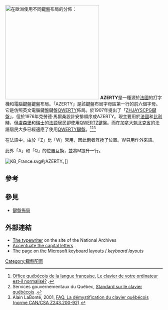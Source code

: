[[File:Latin keyboard layouts by country in Europe map.PNG|thumb|300px|在歐洲使用不同鍵盤布局的分佈： <br />
{{legend|#3CB371|[[QWERTY|QWERTY]]}}
{{legend|#FF8C00|[[QWERTZ|QWERTZ]]}}
{{legend|#6495ED|'''AZERTY'''}}
{{legend|#ffff00|國家自定}}
{{legend|#b3b3b3|非[[拉丁字母|拉丁字母]]鍵盤}}]]
'''AZERTY'''是一種源於[[法國|法國]]的打字機和電腦鍵盤鍵盤布局。「AZERTY」是該鍵盤布局字母區第一行的前六個字母。它是仿照英文電腦鍵盤鍵盤[[QWERTY|QWERTY]]佈局。於1907年提出了「[[ZHJAYSCPG鍵盤|ZHJAYSCPG鍵盤]]」，但於1976年克勞德·馬爾桑設計安排順序成AZERTY。現主要用於[[法國|法國]]和[[比利時|比利時]]，但[[盧森堡|盧森堡]]和[[瑞士|瑞士]]的[[法語|法語]]居民卻使用[[QWERTZ鍵盤|QWERTZ鍵盤]]。而在加拿大[[魁北克省|魁北克省]]的法語居民大多已經適應了使用[[QWERTY鍵盤|QWERTY鍵盤]]。<ref>[[Office_québécois_de_la_langue_française|Office québécois de la langue française]], [http://www.olf.gouv.qc.ca/RESSOURCES/ti/clavier.html Le clavier de votre ordinateur est-il normalisé?] {{Wayback|url=http://www.olf.gouv.qc.ca/RESSOURCES/ti/clavier.html |date=20120605232151 }}.</ref><ref>Services gouvernementaux du Québec, [http://www.msg.gouv.qc.ca/normalisation/standards/clavier/faq.html Standard sur le clavier québécois] {{Wayback|url=http://www.msg.gouv.qc.ca/normalisation/standards/clavier/faq.html |date=20110626041656 }}.</ref><ref>Alain LaBonté, 2001, [http://cyberiel.iquebec.com/clavqc/demys.htm FAQ. La démystification du clavier québécois (norme CAN/CSA Z243.200-92)] {{Wayback|url=http://cyberiel.iquebec.com/clavqc/demys.htm |date=20110713053617 }}</ref>

在法語中，由於「Z」比「W」常用，因此兩者互換了位置。W只用作外來語。

此外「A」和「Q」的位置互換，並將M提升一行。

[[File:KB_France.svg|thumb]]的AZERTY。]]

==參考==
{{reflist}}

==參見==
*[[鍵盤佈局|鍵盤佈局]]

==外部連結==
{{Commons category|AZERTY keyboard layouts}}
* [https://web.archive.org/web/20110611085147/http://www.archivesnationales.culture.gouv.fr/camt/fr/se/fiche3/fiche3.html The typewriter] on the site of the National Archives
* [http://www.langue-fr.net/spip.php?rubrique22 Accentuate the capital letters]{{Wayback|url=http://www.langue-fr.net/spip.php?rubrique22 |date=20110611142641 }}
* [http://www.microsoft.com/globaldev/reference/keyboards.mspx The page on the Microsoft keyboard layouts / ''keyboard layouts'']{{Wayback|url=http://www.microsoft.com/globaldev/reference/keyboards.mspx |date=20070123134145 }}

{{鍵盤配置|state=collapsed}}
{{鍵盤小作品}}

[[Category:鍵盤配置|Category:鍵盤配置]]